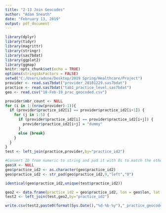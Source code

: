 ---
title: "2-13 Join Geocodes"
author: "Adam Sneath"
date: "February 13, 2019"
output: pdf_document
---

```{r setup, include=FALSE}
library(dplyr)
library(tidyr)
library(magrittr)
library(stringr)
library(sas7bdat)
library(ggplot2)
library(ggmap)
knitr::opts_chunk$set(echo = TRUE)
options(stringsAsFactors = FALSE)
setwd("C:/Users/adsne/Desktop/2019 Spring/Healthcare/Project")
provider <- read.sas7bdat("provider_20181229.sas7bdat")
practice <- read.sas7bdat("tab1_practice_level.sas7bdat")
geo <- read.csv("18-Feb-19_prac_geocoded.csv")
```

```{r Use Raw to Verify Geocoded Data Completeness}
provider$mbr_count <- NULL
for (i in 1:(nrow(provider)-1)){
  if (provider$practice_id2[i] == provider$practice_id2[i+1]) {
    for (j in 1:5) {
      if (provider$practice_id2[i] == provider$practice_id2[i+j]) {
        provider$practice_id2[i+j] = "dummy"
      }
      else {break}
    }
  }
}
test <- left_join(practice,provider,by="practice_id2")

#Convert ID from numeric to string and pad it with 0s to match the other ID
geo$X <- NULL
geo$practice_id2 <- as.character(geo$practice_id2)
geo$practice_id2 <- str_pad(geo$practice_id2,9,"left","0")
```

```{r Double Check}
identical(geo$practice_id2,unique(test$practice_id2))
```

```{r Join Lat and Lon to Full Practice Data}
geo2 <- data.frame(practice_id2 = geo$practice_id2, lon = geo$lon, lat = geo$lat)
test2 <- left_join(test,geo2,by="practice_id2")
```

```{r}
write.csv(test2,paste0(format(Sys.Date(),"%d-%b-%y"),"_practice_geocoded",".csv"))
```
